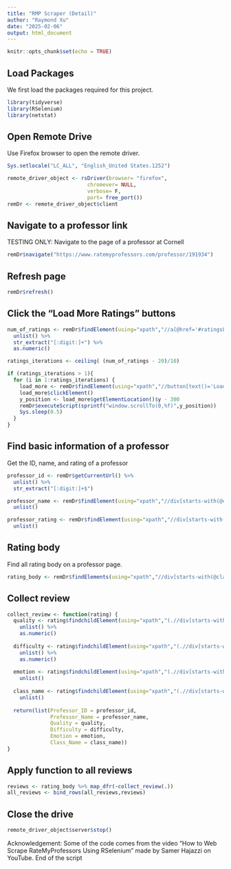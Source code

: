 ---
title: "RMP Scraper (Detail)"
author: "Raymond Xu"
date: "2025-02-06"
output: html_document
---

```{r setup, include=FALSE}
knitr::opts_chunk$set(echo = TRUE)
```

## Load Packages

We first load the packages required for this project.

```{r}
library(tidyverse)
library(RSelenium)
library(netstat)
```

## Open Remote Drive

Use Firefox browser to open the remote driver.

```{r}
Sys.setlocale("LC_ALL", "English_United States.1252")

remote_driver_object <- rsDriver(browser= "firefox",
                          chromever= NULL,
                          verbose= F,
                          port= free_port())
remDr <- remote_driver_object$client
```

## Navigate to a professor link

TESTING ONLY: Navigate to the page of a professor at Cornell

```{r}
remDr$navigate("https://www.ratemyprofessors.com/professor/191934")
```

## Refresh page

```{r}
remDr$refresh()
```


## Click the "Load More Ratings" buttons

```{r}

num_of_ratings <- remDr$findElement(using="xpath","//a[@href='#ratingsList']")$getElementText() %>%
  unlist() %>%
  str_extract("[:digit:]+") %>%
  as.numeric()

ratings_iterations <- ceiling( (num_of_ratings - 20)/10)

if (ratings_iterations > 1){
  for (i in 1:ratings_iterations) {
    load_more <- remDr$findElement(using="xpath","//button[text()='Load More Ratings']")
    load_more$clickElement()
    y_position <- load_more$getElementLocation()$y - 300
    remDr$executeScript(sprintf("window.scrollTo(0,%f)",y_position))
    Sys.sleep(0.5)
  }
}
```


## Find basic information of a professor

Get the ID, name, and rating of a professor

```{r}
professor_id <- remDr$getCurrentUrl() %>%
  unlist() %>%
  str_extract("[:digit:]+$")

professor_name <- remDr$findElement(using="xpath","//div[starts-with(@class,'NameTitle__Name')]")$getElementText() %>%
  unlist()

professor_rating <- remDr$findElement(using="xpath","//div[starts-with(@class,'RatingValue__Numerator')]")$getElementText() %>%
  unlist()
```

## Rating body

Find all rating body on a professor page.

```{r}
rating_body <- remDr$findElements(using="xpath","//div[starts-with(@class, 'Rating__RatingBody')]")
```


## Collect review

```{r}

collect_review <- function(rating) {
  quality <- rating$findchildElement(using="xpath","(.//div[starts-with(@class, 'CardNumRating')])[3]")$getElementText() %>%
    unlist() %>%
    as.numeric()
  
  difficulty <- rating$findchildElement(using="xpath","(.//div[starts-with(@class, 'CardNumRating')])[6]")$getElementText() %>%
    unlist() %>%
    as.numeric()
  
  emotion <- rating$findchildElement(using="xpath","(.//div[starts-with(@class, 'EmotionLabel')])[2]")$getElementText() %>%
    unlist()
  
  class_name <- rating$findchildElement(using="xpath","(.//div[starts-with(@class,'RatingHeader__StyledClass')])[2]")$getElementText() %>%
    unlist()
  
  return(list(Professor_ID = professor_id,
              Professor_Name = professor_name,
              Quality = quality,
              Difficulty = difficulty,
              Emotion = emotion,
              Class_Name = class_name))
}

```

## Apply function to all reviews

```{r}

reviews <- rating_body %>% map_dfr(~collect_review(.))
all_reviews <- bind_rows(all_reviews,reviews)

```

## Close the drive

```{r}
remote_driver_object$server$stop()
```

Acknowledgement: Some of the code comes from the video "How to Web Scrape RateMyProfessors Using RSelenium" made by Samer Hajazzi on YouTube.
End of the script
